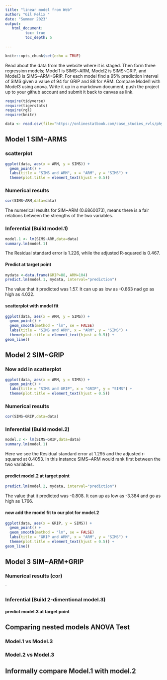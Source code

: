 ```yaml
---
title: "linear model from Web"
author: "Gil Felix "
date: "Summer 2023"
output:
   html_document:
         toc: true
         toc_depth: 5
        
---
```


```r
knitr::opts_chunk$set(echo = TRUE)
```

Read about the data from the website where it is staged.  Then form three regression models; Model1 is SIMS~ARM, Model2 is SIMS~GRIP, and Model3 is SIMS~ARM+GRIP. For each model find a 95% prediction interval of SIMS given a value of 94  for GRIP and 88 for ARM. Compare Model1 with Model3 using anova. Write it up in a markdown document, push the project up to your github account and submit it back to canvas as link. 

 


```r
require(tidyverse)
require(tigerstats)
require(rgl)
require(knitr)

```

```r
data <- read.csv(file="https://onlinestatbook.com/case_studies_rvls/physical_strength/data.txt",sep="",header=TRUE)  

```

## Model 1 SIM~ARMS

### scatterplot

```r
ggplot(data, aes(x = ARM, y = SIMS)) +
  geom_point() +
  labs(title = "SIMS and ARM", x = "ARM", y = "SIMS") +
  theme(plot.title = element_text(hjust = 0.5))
```

### Numerical results

```r
cor(SIMS~ARM,data=data)
```
The numerical results for SIM~ARM (0.6860073), means there is a fair relations between the strengths of the two variables.


### Inferential  (Build model.1)

```r
model.1 <- lm(SIMS~ARM,data=data)
summary.lm(model.1)
```

The Residual standard error is 1.226, while the adjusted R-squared is 0.467. 


#### Predict at target point

```r
mydata <-data.frame(GRIP=88, ARM=104)
predict.lm(model.1, mydata, interval="prediction")
```
The value that it predicted was 1.57. It can up as low as -0.863 nad go as high as 4.022.


#### scatterplot with model fit
```r
ggplot(data, aes(x = ARM, y = SIMS)) +
  geom_point() +
  geom_smooth(method = "lm", se = FALSE)
  labs(title = "SIMS and ARM", x = "ARM", y = "SIMS") +
  theme(plot.title = element_text(hjust = 0.5)) +
geom_line()
```


## Model 2 SIM~GRIP


### Now add in scatterplot

```r
ggplot(data, aes(x = ARM, y = SIMS)) +
  geom_point() +
  labs(title = "SIMS and GRIP", x = "GRIP", y = "SIMS") +
  theme(plot.title = element_text(hjust = 0.5))
```
### Numerical results 

```r
cor(SIMS~GRIP,data=data)
```

### Inferential  (Build model.2)

```r
model.2 <- lm(SIMS~GRIP,data=data)
summary.lm(model.1)
```
Here we see the Residual standard error at 1.295 and the adjusted r-squared at 0.4053. In this instance SIMS~ARM would rank first between the two variables.

#### predict model.2 at target point

```r
predict.lm(model.2, mydata, interval="prediction")
```
The value that it predicted was -0.808. It can up as low as -3.384 and go as high as 1.766.

#### now add the model fit to our plot for model.2
  
```r
ggplot(data, aes(x = GRIP, y = SIMS)) +
  geom_point() +
  geom_smooth(method = "lm", se = FALSE)
  labs(title = "GRIP and ARM", x = "ARM", y = "SIMS") +
  theme(plot.title = element_text(hjust = 0.5)) +
geom_line()
```

## Model 3 SIM~ARM+GRIP

### Numerical results (cor)

`
  
### Inferential  (Build 2-dimentional model.3)

#### predict model.3 at target point
  

## Comparing nested models ANOVA Test

### Model.1 vs Model.3
### Model.2 vs Model.3

## Informally compare Model.1 with model.2

